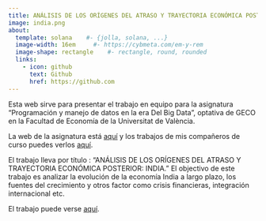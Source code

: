 ---
title: ANÁLISIS DE LOS ORÍGENES DEL ATRASO Y TRAYECTORIA ECONÓMICA POSTERIOR, INDIA
image: india.png
about:
  template: solana    #- {jolla, solana, ...}
  image-width: 16em     #- https://cybmeta.com/em-y-rem
  image-shape: rectangle    #- rectangle, round, rounded
  links:
    - icon: github
      text: Github
      href: https://github.com
---

Esta web sirve para presentar el trabajo en equipo para la asignatura "Programación y manejo de datos en la era Del Big Data", optativa de GECO en la Facultad de Economía de la Universitat de València.

La web de la asignatura está [aquí](https://perezp44.github.io/intro-ds-22-23-web/) y los trabajos de mis compañeros de curso puedes verlos [aquí](https://perezp44.github.io/intro-ds-22-23-web/07-trabajos_2022-23.html).

El trabajo lleva por título : "ANÁLISIS DE LOS ORÍGENES DEL ATRASO Y TRAYECTORIA ECONÓMICA POSTERIOR: INDIA." El objectivo de este trabajo es analizar la evolución de la economía India a largo plazo, los fuentes del crecimiento y otros factor como crisis financieras, integración internacional etc.

El trabajo puede verse [aquí](blog.html).
